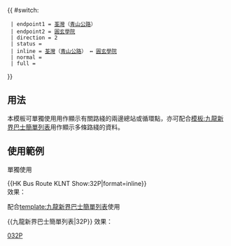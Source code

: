 {{ #switch: {{{format|}}}
  | endpoint1 = [[荃灣]]（[[青山公路－荃灣段|青山公路]]）
  | endpoint2 = [[圓玄學院]]
  | direction = 2
  | status = {{HK Bus Status|清明}}
  | inline = [[荃灣]]（[[青山公路－荃灣段|青山公路]]） ↔ [[圓玄學院]]
  | normal =
  | full =
}}<noinclude>
==用法==
本模板可單獨使用用作顯示有關路綫的兩邊總站或循環點，亦可配合[[模板:九龍新界巴士簡單列表]]用作顯示多條路綫的資料。

==使用範例==
;單獨使用
<nowiki>{{HK Bus Route KLNT Show:32P|format=inline}}</nowiki><br>
效果：{{HK Bus Route KLNT Show:32P|format=inline}}

;配合[[template:九龍新界巴士簡單列表]]使用
<nowiki>{{九龍新界巴士簡單列表|32P}}</nowiki>
效果：{{九龍新界巴士簡單列表|32P}}
[[Category:九龍巴士路線模板|032P]]</noinclude>